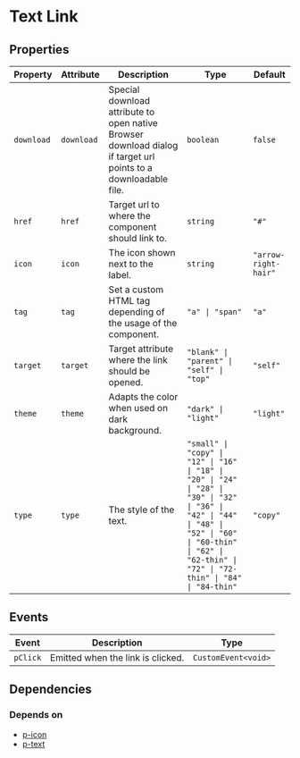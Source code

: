 # Text Link



<!-- Auto Generated Below -->


## Properties

| Property   | Attribute  | Description                                                                                                    | Type                                                                                                                                                                                                            | Default              |
| ---------- | ---------- | -------------------------------------------------------------------------------------------------------------- | --------------------------------------------------------------------------------------------------------------------------------------------------------------------------------------------------------------- | -------------------- |
| `download` | `download` | Special download attribute to open native Browser download dialog if target url points to a downloadable file. | `boolean`                                                                                                                                                                                                       | `false`              |
| `href`     | `href`     | Target url to where the component should link to.                                                              | `string`                                                                                                                                                                                                        | `"#"`                |
| `icon`     | `icon`     | The icon shown next to the label.                                                                              | `string`                                                                                                                                                                                                        | `"arrow-right-hair"` |
| `tag`      | `tag`      | Set a custom HTML tag depending of the usage of the component.                                                 | `"a" \| "span"`                                                                                                                                                                                                 | `"a"`                |
| `target`   | `target`   | Target attribute where the link should be opened.                                                              | `"blank" \| "parent" \| "self" \| "top"`                                                                                                                                                                        | `"self"`             |
| `theme`    | `theme`    | Adapts the color when used on dark background.                                                                 | `"dark" \| "light"`                                                                                                                                                                                             | `"light"`            |
| `type`     | `type`     | The style of the text.                                                                                         | `"small" \| "copy" \| "12" \| "16" \| "18" \| "20" \| "24" \| "28" \| "30" \| "32" \| "36" \| "42" \| "44" \| "48" \| "52" \| "60" \| "60-thin" \| "62" \| "62-thin" \| "72" \| "72-thin" \| "84" \| "84-thin"` | `"copy"`             |


## Events

| Event    | Description                       | Type                |
| -------- | --------------------------------- | ------------------- |
| `pClick` | Emitted when the link is clicked. | `CustomEvent<void>` |


## Dependencies

### Depends on

- [p-icon](#/icon/icon)
- [p-text](#/basic/typography/text)